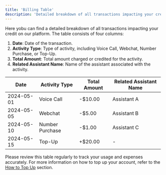```yaml
---
title: 'Billing Table'
description: 'Detailed breakdown of all transactions impacting your credit on our platform'
---
```


Here yobu can find a detailed breakdown of all transactions impacting your credit on our platform. The table consists of four columns:

1. **Date**: Date of the transaction.
2. **Activity Type**: Type of activity, including Voice Call, Webchat, Number Purchase, or Top-Up.
3. **Total Amount**: Total amount charged or credited for the activity.
4. **Related Assistant Name**: Name of the assistant associated with the activity.

| Date         | Activity Type     | Total Amount  | Related Assistant Name |
| ------------ | ----------------- | ------------- | ---------------------- |
| 2024-05-01   | Voice Call        | -$10.00       | Assistant A            |
| 2024-05-05   | Webchat           | -$5.00        | Assistant B            |
| 2024-05-10   | Number Purchase   | -$1.00        | Assistant C            |
| 2024-05-15   | Top-Up            | +$20.00       | -                      |

Please review this table regularly to track your usage and expenses accurately. For more information on how to top up your account, refer to the [How to Top Up](./how-to-topup) section.
